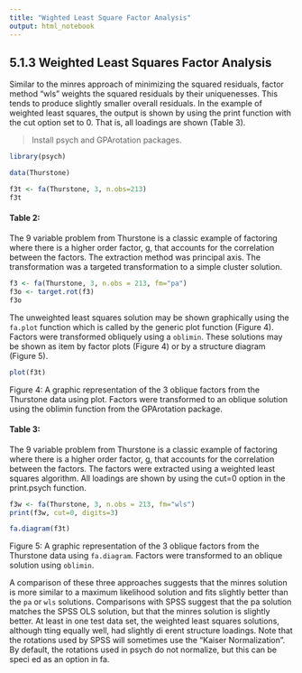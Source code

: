 ```yaml
---
title: "Wighted Least Square Factor Analysis"
output: html_notebook
---
```


## 5.1.3 Weighted Least Squares Factor Analysis
Similar to the minres approach of minimizing the squared residuals, factor method "wls"
weights the squared residuals by their uniquenesses.  This tends to produce slightly smaller 
overall residuals. In the example of weighted least squares, the output is shown by using the
print function with the cut option set to 0. That is, all loadings are shown (Table 3).

> Install psych and GPArotation packages.

```r
library(psych)

data(Thurstone)

f3t <- fa(Thurstone, 3, n.obs=213)
f3t
```

#### Table 2:
The 9 variable problem from Thurstone is a classic example of factoring where
there is a higher order factor, g, that accounts for the correlation between the factors.  The
extraction method was principal axis.  The transformation was a targeted transformation
to a simple cluster solution.


```r
f3 <- fa(Thurstone, 3, n.obs = 213, fm="pa")
f3o <- target.rot(f3)
f3o
```

The unweighted least squares solution may be shown graphically using the `fa.plot` function which is called by the generic plot function (Figure 4).  Factors were transformed obliquely using a `oblimin`.  These solutions may be shown as item by factor plots (Figure 4) or by a structure diagram (Figure 5).

```r
plot(f3t)
```
Figure 4:  A graphic representation of the 3 oblique factors from the Thurstone data using
plot. Factors were transformed to an oblique solution using the oblimin function from the
GPArotation package.

#### Table 3:  
The 9 variable problem from Thurstone is a classic example of factoring where
there is a higher order factor, g, that accounts for the correlation between the factors.  The
factors were extracted using a weighted least squares algorithm.  All loadings are shown by
using the cut=0 option in the print.psych function.

```r
f3w <- fa(Thurstone, 3, n.obs = 213, fm="wls")
print(f3w, cut=0, digits=3)
```

```r
fa.diagram(f3t)
```
Figure 5:  A graphic representation of the 3 oblique factors from the Thurstone data using
`fa.diagram`.  Factors were transformed to an oblique solution using `oblimin`.

A comparison of these three approaches suggests that the minres solution is more similar
to  a  maximum  likelihood  solution  and fits  slightly  better  than  the  `pa`  or  `wls`  solutions. Comparisons with SPSS suggest that the pa solution matches the SPSS OLS solution, but
that the minres solution is slightly better.  At least in one test data set, the weighted least
squares solutions,  although  tting equally well,  had slightly di erent structure loadings.
Note that the rotations used by SPSS will sometimes use the "Kaiser Normalization".  By
default, the rotations used in psych do not normalize, but this can be speci ed as an option
in fa.

